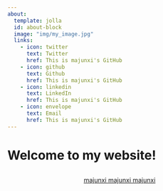 ```yaml
---
about:
  template: jolla
  id: about-block
  image: "img/my_image.jpg"
  links:
    - icon: twitter
      text: Twitter
      href: This is majunxi's GitHub
    - icon: github
      text: Github
      href: This is majunxi's GitHub
    - icon: linkedin
      text: LinkedIn
      href: This is majunxi's GitHub
    - icon: envelope
      text: Email
      href: This is majunxi's GitHub
---
```


::: {#about-block}
:::

# Welcome to my website!


```{=html}
<div  style="margin: 30px; text-align: center;">
<a class="btn btn-primary" href="" role="button" target="_blank" style="padding: 15px 30px;">majunxi majunxi majunxi</a>
</div>
```

